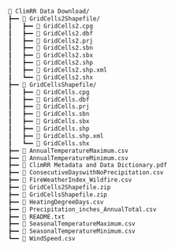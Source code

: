 ```bash
📂 ClimRR Data Download/
┣━━ 📂 GridCells2Shapefile/
┃   ┣━━ 📄 GridCells2.cpg
┃   ┣━━ 📄 GridCells2.dbf
┃   ┣━━ 📄 GridCells2.prj
┃   ┣━━ 📄 GridCells2.sbn
┃   ┣━━ 📄 GridCells2.sbx
┃   ┣━━ 📄 GridCells2.shp
┃   ┣━━ 📄 GridCells2.shp.xml
┃   ┗━━ 📄 GridCells2.shx
┣━━ 📂 GridCellsShapefile/
┃   ┣━━ 📄 GridCells.cpg
┃   ┣━━ 📄 GridCells.dbf
┃   ┣━━ 📄 GridCells.prj
┃   ┣━━ 📄 GridCells.sbn
┃   ┣━━ 📄 GridCells.sbx
┃   ┣━━ 📄 GridCells.shp
┃   ┣━━ 📄 GridCells.shp.xml
┃   ┗━━ 📄 GridCells.shx
┣━━ 📄 AnnualTemperatureMaximum.csv
┣━━ 📄 AnnualTemperatureMinimum.csv
┣━━ 📄 ClimRR Metadata and Data Dictionary.pdf
┣━━ 📄 ConsecutiveDayswithNoPrecipitation.csv
┣━━ 📄 FireWeatherIndex_Wildfire.csv
┣━━ 📄 GridCells2Shapefile.zip
┣━━ 📄 GridCellsShapefile.zip
┣━━ 📄 HeatingDegreeDays.csv
┣━━ 📄 Precipitation_inches_AnnualTotal.csv
┣━━ 📄 README.txt
┣━━ 📄 SeasonalTemperatureMaximum.csv
┣━━ 📄 SeasonalTemperatureMinimum.csv
┗━━ 📄 WindSpeed.csv
```
